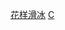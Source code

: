 {{Catnav|頁面分類|人物|各國人物|捷克人|捷克运动员}}
{{Catnav|頁面分類|人物|各國人物|各国运动员|捷克运动员}}
{{Catnav|頁面分類|人物|各職業人物|运动员|花样滑冰运动员}}
{{Catnav|頁面分類|...|各國體育|捷克體育|捷克运动员}}
{{Commonscat|Figure skaters from Czechoslovakia}}
{{Commonscat|Figure skaters from the Czech Republic}}

[[Category:捷克运动员|花样滑冰]]
[[Category:各國花式滑冰運動員|C]]